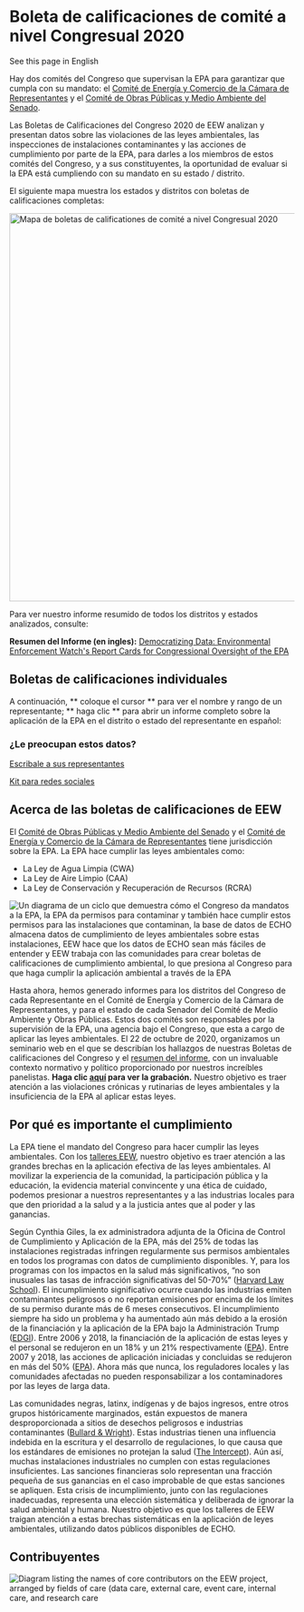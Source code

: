 
<Layout pageTitle="2020 Congressional Committee Report Cards" sidebarLinks={DataPageSidebarLinks} activeHeaderLink="Data">

# Boleta de calificaciones de comité a nivel Congresual 2020
<Link to='../reports' className='button'>See this page in English</Link>

Hay dos comités del Congreso que supervisan la EPA para garantizar que cumpla con su mandato: el <a href="https://energycommerce.house.gov/" target='_blank' rel='noopener' >Comité de Energía y Comercio de la Cámara de Representantes</a> y el <a href="https://www.epw.senate.gov/public/" target='_blank' rel='noopener' >Comité de Obras Públicas y Medio Ambiente del Senado</a>.

Las Boletas de Calificaciones del Congreso 2020 de EEW analizan y presentan datos sobre las violaciones de las leyes ambientales, las inspecciones de instalaciones contaminantes y las acciones de cumplimiento por parte de la EPA, para darles a los miembros de estos comités del Congreso, y a sus constituyentes, la oportunidad de evaluar si la EPA está cumpliendo con su mandato en su estado / distrito.

El siguiente mapa muestra los estados y distritos con boletas de calificaciones completas:

<img src={Map} alt='Mapa de boletas de calificationes de comité a nivel Congresual 2020' height="685" width="970"/>

Para ver nuestro informe resumido de todos los distritos y estados analizados, consulte:

<strong>Resumen del Informe (en ingles):</strong> <a href="https://envirodatagov.org/wp-content/uploads/2020/10/Democratizing-Data-Summary-Report.pdf" target='_blank'> Democratizing Data: Environmental Enforcement Watch's Report Cards for Congressional Oversight of the EPA </a>

## Boletas de calificaciones individuales

A continuación, ** coloque el cursor ** para ver el nombre y rango de un representante; ** haga clic ** para abrir un informe completo sobre la aplicación de la EPA en el distrito o estado del representante en español:

<ReportCardExplorer language='spanish' reportData={SenateEnvironmentAndPublicWorksCommitteeData} reportTitle='Senate Environment and Public Works Committee' />
<ReportCardExplorer language='spanish' reportData={HouseEnergyAndCommerceCommittee} reportTitle='House Energy and Commerce Committee' />

### ¿Le preocupan estos datos?

<a href="https://democracy.io" className='button' target='_blank' rel='noopener' >Escribale a sus representantes</a>

<a href="https://docs.google.com/document/d/112O6ZQ66Bd-DFsrsOQT-43Fg8SqRAfbrLzhzG0yR4xY/edit#" className='button' target='_blank' rel='noopener' >Kit para redes sociales</a>

## Acerca de las boletas de calificaciones de EEW
El <a href="https://www.epw.senate.gov/public/" target='_blank' rel='noopener'>Comité de Obras Públicas y Medio Ambiente del Senado</a> y el <a href="https://energycommerce.house.gov/" target='_blank' rel='noopener'>Comité de Energía y Comercio de la Cámara de Representantes</a> tiene jurisdicción sobre la EPA. La EPA hace cumplir las leyes ambientales como:

* La Ley de Agua Limpia (CWA)
* La Ley de Aire Limpio (CAA)
* La Ley de Conservación y Recuperación de Recursos (RCRA)

<img src={CycleDiagramSpanish} alt='Un diagrama de un ciclo que demuestra cómo el Congreso da mandatos a la EPA, la EPA da permisos para contaminar y también hace cumplir estos permisos para las instalaciones que contaminan, la base de datos de ECHO almacena datos de cumplimiento de leyes ambientales sobre estas instalaciones, EEW hace que los datos de ECHO sean más fáciles de entender y EEW trabaja con las comunidades para crear boletas de calificaciones de cumplimiento ambiental, lo que presiona al Congreso para que haga cumplir la aplicación ambiental a través de la EPA' />

Hasta ahora, hemos generado informes para los distritos del Congreso de cada Representante en el Comité de Energía y Comercio de la Cámara de Representantes, y para el estado de cada Senador del Comité de Medio Ambiente y Obras Públicas. Estos dos comités son responsables por la supervisión de la EPA, una agencia bajo el Congreso, que esta a cargo de aplicar las leyes ambientales. El 22 de octubre de 2020, organizamos un seminario web en el que se describían los hallazgos de nuestras Boletas de calificaciones del Congreso y el <a href="https://envirodatagov.org/wp-content/uploads/2020/10/Democratizing-Data-Summary-Report.pdf" target='_blank' rel='noopener'>resumen del informe</a>, con un invaluable contexto normativo y político proporcionado por nuestros increíbles panelistas. **Haga clic <a href="https://youtu.be/9Ot7uFA4ucQ" target='_blank' rel='noopener'>aquí</a> para ver la grabación.** Nuestro objetivo es traer atención a las violaciones crónicas y rutinarias de leyes ambientales y la insuficiencia de la EPA al aplicar estas leyes.

## Por qué es importante el cumplimiento
La EPA tiene el mandato del Congreso para hacer cumplir las leyes ambientales. Con los [talleres EEW](/events), nuestro objetivo es traer atención a las grandes brechas en la aplicación efectiva de las leyes ambientales. Al movilizar la experiencia de la comunidad, la participación pública y la educación, la evidencia material convincente y una ética de cuidado, podemos presionar a nuestros representantes y a las industrias locales para que den prioridad a la salud y a la justicia antes que al poder y las ganancias.

Según Cynthia Giles, la ex administradora adjunta de la Oficina de Control de Cumplimiento y Aplicación de la EPA, más del 25% de todas las instalaciones registradas infringen regularmente sus permisos ambientales en todos los programas con datos de cumplimiento disponibles. Y, para los programas con los impactos en la salud más significativos, “no son inusuales las tasas de infracción significativas del 50-70%” (<a href="http://eelp.law.harvard.edu/wp-content/uploads/Cynthia- Giles-Part-2-FINAL.pdf " target='_blank' rel='noopener'>Harvard Law School</a>). El incumplimiento significativo ocurre cuando las industrias emiten contaminantes peligrosos o no reportan emisiones por encima de los límites de su permiso durante más de 6 meses consecutivos. El incumplimiento siempre ha sido un problema y ha aumentado aún más debido a la erosión de la financiación y la aplicación de la EPA bajo la Administración Trump (<a href="https://envirodatagov.org/publication/a-sheep-in-the-closet-the-erosion-of-forcement-at-the-epa/" target='_blank' rel='noopener'>EDGI</a>). Entre 2006 y 2018, la financiación de la aplicación de estas leyes y el personal se redujeron en un 18% y un 21% respectivamente (<a href="https://www.epa.gov/sites/production/files/2020-04/documents/_epaoig_20200331_20-p-0131_0.pdf" target='_blank' rel='noopener'>EPA</a>). Entre 2007 y 2018, las acciones de aplicación iniciadas y concluidas se redujeron en más del 50% (<a href="https://www.epa.gov/sites/production/files/2020-04/documents/_epaoig_20200331_20-p-0131_0.pdf" target='_blank' rel='noopener'>EPA</a>). Ahora más que nunca, los reguladores locales y las comunidades afectadas no pueden responsabilizar a los contaminadores por las leyes de larga data.

Las comunidades negras, latinx, indígenas y de bajos ingresos, entre otros grupos históricamente marginados, están expuestos de manera desproporcionada a sitios de desechos peligrosos e industrias contaminantes (<a href="https://www.indiebound.org/book/9780896084469" target='_blank' rel='noopener' >Bullard & Wright</a>). Estas industrias tienen una influencia indebida en la escritura y el desarrollo de regulaciones, lo que causa que los estándares de emisiones no protejan la salud (<a href="https://theintercept.com/2019/06/18/pfoa-pfas-teflon-epa-limit/" target='_blank' rel='noopener'>The Intercept</a>). Aún así, muchas instalaciones industriales no cumplen con estas regulaciones insuficientes. Las sanciones financieras solo representan una fracción pequeña de sus ganancias en el caso improbable de que estas sanciones se apliquen. Esta crisis de incumplimiento, junto con las regulaciones inadecuadas, representa una elección sistemática y deliberada de ignorar la salud ambiental y humana. Nuestro objetivo es que los talleres de EEW traigan atención a estas brechas sistemáticas en la aplicación de leyes ambientales,  utilizando datos públicos disponibles de ECHO.

## Contribuyentes
<img src={EEWAuthorshipImage} className='full-width-image' alt="Diagram listing the names of core contributors on the EEW project, arranged by fields of care (data care, external care, event care, internal care, and research care"/>

</Layout>
